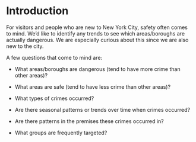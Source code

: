 # Introduction


For visitors and people who are new to New York City, safety often comes to mind. We'd like to identify any trends to see which areas/boroughs are actually dangerous. We are especially curious about this since we are also new to the city.

A few questions that come to mind are:

- What areas/boroughs are dangerous (tend to have more crime than other areas)?

- What areas are safe (tend to have less crime than other areas)?

- What types of crimes occurred?

- Are there seasonal patterns or trends over time when crimes occurred?

- Are there patterns in the premises these crimes occurred in?

- What groups are frequently targeted?
